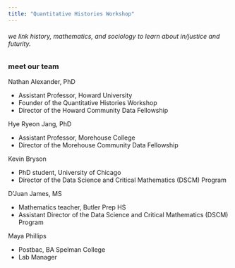 ```yaml
---
title: "Quantitative Histories Workshop"
---
```


###### we link history, mathematics, and sociology to learn about in/justice and futurity.

### meet our team

| Nathan Alexander, PhD
- Assistant Professor, Howard University
- Founder of the Quantitative Histories Workshop
- Director of the Howard Community Data Fellowship

| Hye Ryeon Jang, PhD
- Assistant Professor, Morehouse College
- Director of the Morehouse Community Data Fellowship

| Kevin Bryson
- PhD student, University of Chicago
- Director of the Data Science and Critical Mathematics (DSCM) Program

| D'Juan James, MS
- Mathematics teacher, Butler Prep HS
- Assistant Director of the Data Science and Critical Mathematics (DSCM) Program

| Maya Phillips 
- Postbac, BA Spelman College
- Lab Manager
